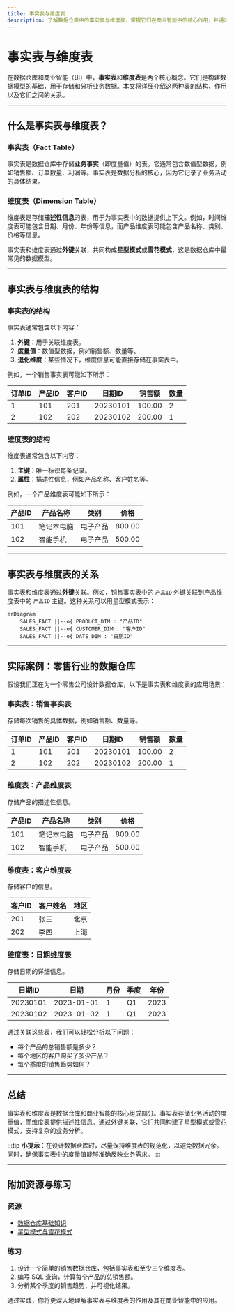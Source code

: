 ```yaml
---
title: 事实表与维度表
description: 了解数据仓库中的事实表与维度表，掌握它们在商业智能中的核心作用，并通过实际案例理解其应用场景。
---
```


# 事实表与维度表

在数据仓库和商业智能（BI）中，**事实表**和**维度表**是两个核心概念。它们是构建数据模型的基础，用于存储和分析业务数据。本文将详细介绍这两种表的结构、作用以及它们之间的关系。

---

## 什么是事实表与维度表？

### 事实表（Fact Table）
事实表是数据仓库中存储**业务事实**（即度量值）的表。它通常包含数值型数据，例如销售额、订单数量、利润等。事实表是数据分析的核心，因为它记录了业务活动的具体结果。

### 维度表（Dimension Table）
维度表是存储**描述性信息**的表，用于为事实表中的数据提供上下文。例如，时间维度表可能包含日期、月份、年份等信息，而产品维度表可能包含产品名称、类别、价格等信息。

事实表和维度表通过**外键**关联，共同构成**星型模式**或**雪花模式**，这是数据仓库中最常见的数据模型。

---

## 事实表与维度表的结构

### 事实表的结构
事实表通常包含以下内容：
1. **外键**：用于关联维度表。
2. **度量值**：数值型数据，例如销售额、数量等。
3. **退化维度**：某些情况下，维度信息可能直接存储在事实表中。

例如，一个销售事实表可能如下所示：

| 订单ID | 产品ID | 客户ID | 日期ID | 销售额 | 数量 |
|--------|--------|--------|--------|--------|------|
| 1      | 101    | 201    | 20230101 | 100.00 | 2    |
| 2      | 102    | 202    | 20230102 | 200.00 | 1    |

### 维度表的结构
维度表通常包含以下内容：
1. **主键**：唯一标识每条记录。
2. **属性**：描述性信息，例如产品名称、客户姓名等。

例如，一个产品维度表可能如下所示：

| 产品ID | 产品名称 | 类别   | 价格  |
|--------|----------|--------|-------|
| 101    | 笔记本电脑 | 电子产品 | 800.00 |
| 102    | 智能手机 | 电子产品 | 500.00 |

---

## 事实表与维度表的关系

事实表和维度表通过**外键**关联。例如，销售事实表中的 `产品ID` 外键关联到产品维度表中的 `产品ID` 主键。这种关系可以用星型模式表示：

```mermaid
erDiagram
    SALES_FACT ||--o{ PRODUCT_DIM : "产品ID"
    SALES_FACT ||--o{ CUSTOMER_DIM : "客户ID"
    SALES_FACT ||--o{ DATE_DIM : "日期ID"
```

---

## 实际案例：零售行业的数据仓库

假设我们正在为一个零售公司设计数据仓库，以下是事实表和维度表的应用场景：

### 事实表：销售事实表
存储每次销售的具体数据，例如销售额、数量等。

| 订单ID | 产品ID | 客户ID | 日期ID | 销售额 | 数量 |
|--------|--------|--------|--------|--------|------|
| 1      | 101    | 201    | 20230101 | 100.00 | 2    |
| 2      | 102    | 202    | 20230102 | 200.00 | 1    |

### 维度表：产品维度表
存储产品的描述性信息。

| 产品ID | 产品名称 | 类别   | 价格  |
|--------|----------|--------|-------|
| 101    | 笔记本电脑 | 电子产品 | 800.00 |
| 102    | 智能手机 | 电子产品 | 500.00 |

### 维度表：客户维度表
存储客户的信息。

| 客户ID | 客户姓名 | 地区   |
|--------|----------|--------|
| 201    | 张三     | 北京   |
| 202    | 李四     | 上海   |

### 维度表：日期维度表
存储日期的详细信息。

| 日期ID | 日期      | 月份 | 季度 | 年份 |
|--------|-----------|------|------|------|
| 20230101 | 2023-01-01 | 1    | Q1   | 2023 |
| 20230102 | 2023-01-02 | 1    | Q1   | 2023 |

通过关联这些表，我们可以轻松分析以下问题：
- 每个产品的总销售额是多少？
- 每个地区的客户购买了多少产品？
- 每个季度的销售趋势如何？

---

## 总结

事实表和维度表是数据仓库和商业智能的核心组成部分。事实表存储业务活动的度量值，而维度表提供描述性信息。通过外键关联，它们共同构建了星型模式或雪花模式，支持复杂的业务分析。

:::tip
**小提示**：在设计数据仓库时，尽量保持维度表的规范化，以避免数据冗余。同时，确保事实表中的度量值能够准确反映业务需求。
:::

---

## 附加资源与练习

### 资源
- [数据仓库基础知识](https://en.wikipedia.org/wiki/Data_warehouse)
- [星型模式与雪花模式](https://www.guru99.com/star-snowflake-data-warehousing.html)

### 练习
1. 设计一个简单的销售数据仓库，包括事实表和至少三个维度表。
2. 编写 SQL 查询，计算每个产品的总销售额。
3. 分析某个季度的销售趋势，并可视化结果。

通过实践，你将更深入地理解事实表与维度表的作用及其在商业智能中的应用。